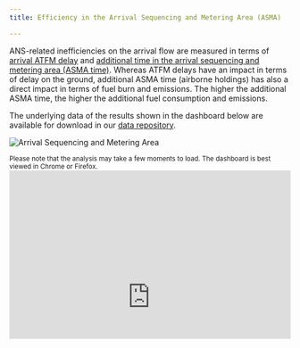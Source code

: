 ```yaml
---
title: Efficiency in the Arrival Sequencing and Metering Area (ASMA)

---
```


<style type="text/css">
.img-responsive {
    margin: 0 auto;
    max-width: 75%
}

.resp-container {
    position: relative;
    overflow: hidden;
    padding-top: 60.0%;
}

.resp-iframe {
    position: absolute;
    top: 0;
    left: 0;
    width: 100%;
    height: 150%;
    border: 0;
}
</style>

<div class="container">
<div class="row align-items-start">
<div class="col-12 col-md-8">
ANS-related inefficiencies on the arrival flow are measured in terms of [arrival ATFM delay](/capacity/atfm_apt/) and [additional time in the arrival sequencing and metering area (ASMA time)](/methodology/additional-asma-time-pi/). Whereas ATFM delays have an impact in terms of delay on the ground, additional ASMA time (airborne holdings) has also a direct impact in terms of fuel burn and emissions. The higher the additional ASMA time, the higher the additional fuel consumption and emissions. 

The underlying data of the results shown in the dashboard below are available for download in our [data repository](/data/).   
</div>
<div class="col-6 col-md-4">
<div class="card border-0">
  <img class="card-img-top" src="/images/eff/ectl_asma.jpg" alt="Arrival Sequencing and Metering Area">
</div></div></div></div>
<small>Please note that the analysis may take a few moments to load. The dashboard is best viewed in Chrome or Firefox.</small>
<div class="resp-container">
<iframe class="resp-iframe" src="https://datastudio.google.com/embed/reporting/410654f2-b7d8-458e-9804-7a0b0caf59ef/page/YiAPB" frameborder="0" style="border:0" allowfullscreen></iframe>
</div>
